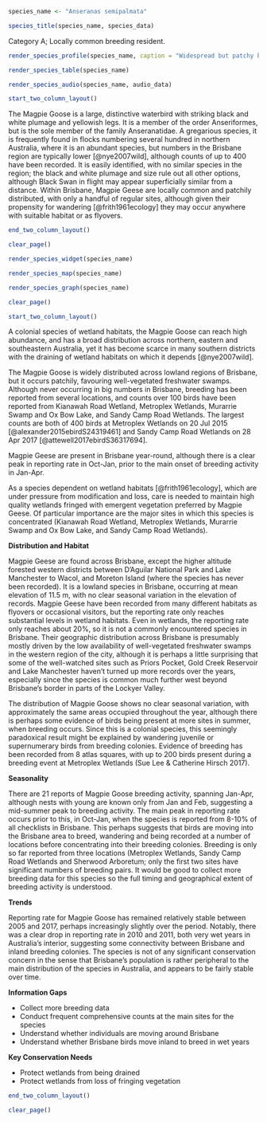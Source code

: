 ```r
species_name <- "Anseranas semipalmata"
```

```r
species_title(species_name, species_data)
```

Category A; Locally common breeding resident.

```r
render_species_profile(species_name, caption = "Widespread but patchy breeding resident and perhaps partial immigrant in freshwater swamps across the city. More records in the summer months, but not known if regular migratory movement occurs. Occurrence fluctuates from year to year, and there is a possible increase in occurrence since 2005. Not of conservation concern, but dependent on wetlands, which are a declining habitat type. Photo by Richard Fuller, Dowse Lagoon, 2 Jan 2018.")
```

```r
render_species_table(species_name)
```

```r
render_species_audio(species_name, audio_data)
```

```r
start_two_column_layout()
```

The Magpie Goose is a large, distinctive waterbird with striking black and white plumage and yellowish legs. It is a member of the order Anseriformes, but is the sole member of the family Anseranatidae. A gregarious species, it is frequently found in flocks numbering several hundred in northern Australia, where it is an abundant species, but numbers in the Brisbane region are typically lower [@nye2007wild], although counts of up to 400 have been recorded. It is easily identified, with no similar species in the region; the black and white plumage and size rule out all other options, although Black Swan in flight may appear superficially similar from a distance. Within Brisbane, Magpie Geese are locally common and patchily distributed, with only a handful of regular sites, although given their propensity for wandering [@frith1961ecology] they may occur anywhere with suitable habitat or as flyovers.

```r
end_two_column_layout()
```

```r
clear_page()
```

```r
render_species_widget(species_name)
```

```r
render_species_map(species_name)
```

```r
render_species_graph(species_name)
```

```r
clear_page()
```

```r
start_two_column_layout()
```
A colonial species of wetland habitats, the Magpie Goose can reach high abundance, and has a broad distribution across northern, eastern and southeastern Australia, yet it has become scarce in many southern districts with the draining of wetland habitats on which it depends [@nye2007wild].

The Magpie Goose is widely distributed across lowland regions of Brisbane, but it occurs  patchily, favouring well-vegetated freshwater swamps. Although never occurring in big numbers in Brisbane, breeding has been reported from several locations, and counts over 100 birds have been reported from Kianawah Road Wetland, Metroplex Wetlands, Murarrie Swamp and Ox Bow Lake, and Sandy Camp Road Wetlands. The largest counts are both of 400 birds at Metroplex Wetlands on 20 Jul 2015 [@alexander2015ebirdS24319461] and Sandy Camp Road Wetlands on 28 Apr 2017 [@attewell2017ebirdS36317694].

Magpie Geese are present in Brisbane year-round, although there is a clear peak in reporting rate in Oct-Jan, prior to the main onset of breeding activity in Jan-Apr.

As a species dependent on wetland habitats [@frith1961ecology], which are under pressure from modification and loss, care is needed to maintain high quality wetlands fringed with emergent vegetation preferred by Magpie Geese. Of particular importance are the major sites in which this species is concentrated (Kianawah Road Wetland, Metroplex Wetlands, Murarrie Swamp and Ox Bow Lake, and Sandy Camp Road Wetlands).

**Distribution and Habitat**

Magpie Geese are found across Brisbane, except the higher altitude forested western districts between D’Aguilar National Park and Lake Manchester to Wacol, and Moreton Island (where the species has never been recorded). It is a lowland species in Brisbane, occurring at mean elevation of 11.5 m, with no clear seasonal variation in the elevation of records. Magpie Geese have been recorded from many different habitats as flyovers or occasional visitors, but the reporting rate only reaches substantial levels in wetland habitats. Even in wetlands, the reporting rate only reaches about 20%, so it is not a commonly encountered species in Brisbane. Their geographic distribution across Brisbane is presumably mostly driven by the low availability of well-vegetated freshwater swamps in the western region of the city, although it is perhaps a little surprising that some of the well-watched sites such as Priors Pocket, Gold Creek Reservoir and Lake Manchester haven’t turned up more records over the years, especially since the species is common much further west beyond Brisbane’s border in parts of the Lockyer Valley.

The distribution of Magpie Goose shows no clear seasonal variation, with approximately the same areas occupied throughout the year, although there is perhaps some evidence of birds being present at more sites in summer, when breeding occurs. Since this is a colonial species, this seemingly paradoxical result might be explained by wandering juvenile or supernumerary birds from breeding colonies. Evidence of breeding has been recorded from 8 atlas squares, with up to 200 birds present during a breeding event at Metroplex Wetlands (Sue Lee & Catherine Hirsch 2017).

**Seasonality**

There are 21 reports of Magpie Goose breeding activity, spanning Jan-Apr, although nests with young are known only from Jan and Feb, suggesting a mid-summer peak to breeding activity. The main peak in reporting rate occurs prior to this, in Oct-Jan, when the species is reported from 8-10% of all checklists in Brisbane. This perhaps suggests that birds are moving into the Brisbane area to breed, wandering and being recorded at a number of locations before concentrating into their breeding colonies. Breeding is only so far reported from three locations (Metroplex Wetlands, Sandy Camp Road Wetlands and Sherwood Arboretum; only the first two sites have significant numbers of breeding pairs. It would be good to collect more breeding data for this species so the full timing and geographical extent of breeding activity is understood.

**Trends**

Reporting rate for Magpie Goose has remained relatively stable between 2005 and 2017, perhaps increasingly slightly over the period. Notably, there was a clear drop in reporting rate in 2010 and 2011, both very wet years in Australia’s interior, suggesting some connectivity between Brisbane and inland breeding colonies. The species is not of any significant conservation concern in the sense that Brisbane’s population is rather peripheral to the main distribution of the species in Australia, and appears to be fairly stable over time.

**Information Gaps**

- Collect more breeding data
- Conduct frequent comprehensive counts at the main sites for the species
- Understand whether individuals are moving around Brisbane
- Understand whether Brisbane birds move inland to breed in wet years

**Key Conservation Needs**

- Protect wetlands from being drained
- Protect wetlands from loss of fringing vegetation


```r
end_two_column_layout()
```

```r
clear_page()
```
